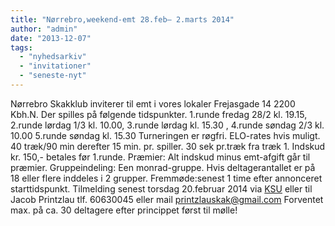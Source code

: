```yaml
---
title: "Nørrebro,weekend-emt 28.feb– 2.marts 2014"
author: "admin"
date: "2013-12-07"
tags: 
  - "nyhedsarkiv"
  - "invitationer"
  - "seneste-nyt"
---
```


Nørrebro Skakklub inviterer til emt i vores lokaler Frejasgade 14 2200 Kbh.N. Der spilles på følgende tidspunkter. 1.runde fredag 28/2 kl. 19.15, 2.runde lørdag 1/3 kl. 10.00, 3.runde lørdag kl. 15.30 , 4.runde søndag 2/3 kl. 10.00 5.runde søndag kl. 15.30 Turneringen er røgfri. ELO-rates hvis muligt. 40 træk/90 min derefter 15 min. pr. spiller. 30 sek pr.træk fra træk 1. Indskud kr. 150,- betales før 1.runde. Præmier: Alt indskud minus emt-afgift går til præmier. Gruppeindeling: Een monrad-gruppe. Hvis deltagerantallet er på 18 eller flere inddeles i 2 grupper. Fremmøde:senest 1 time efter annonceret starttidspunkt. Tilmelding senest torsdag 20.februar 2014 via [KSU](http://ksu.dk/kalender/dotnet/viskalender.aspx?id=1290) eller til Jacob Printzlau tlf. 60630045 eller mail printzlauskak@gmail.com Forventet max. på ca. 30 deltagere efter princippet først til mølle!

